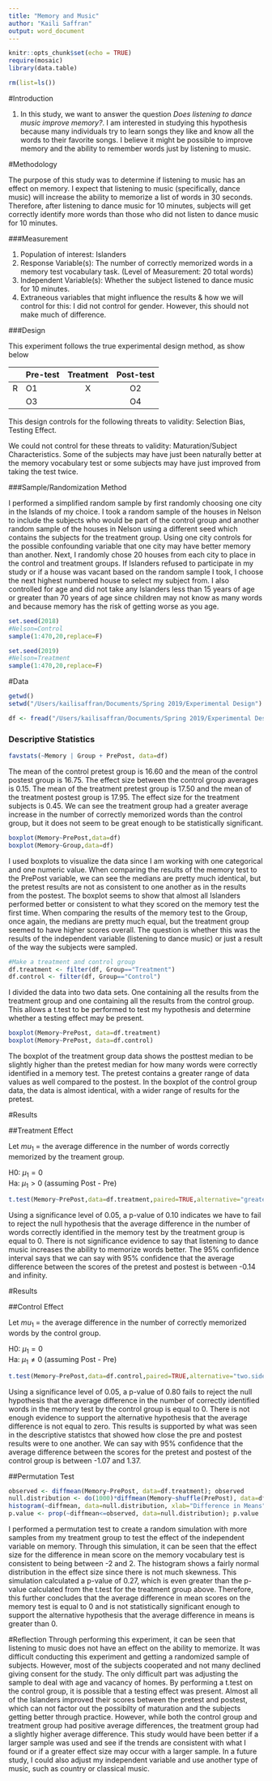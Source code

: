 ```yaml
---
title: "Memory and Music"
author: "Kaili Saffran"
output: word_document
---
```


```r
knitr::opts_chunk$set(echo = TRUE)
require(mosaic)
library(data.table)

rm(list=ls())
```

#Introduction

1) In this study, we want to answer the question *Does listening to dance music improve memory?*. I am interested in studying this hypothesis because many individuals try to learn songs they like and know all the words to their favorite songs. I believe it might be possible to improve memory and the ability to remember words just by listening to music.  

#Methodology

The purpose of this study was to determine if listening to music has an effect on memory. I expect that listening to music (specifically, dance music) will increase the ability to memorize a list of words in 30 seconds. Therefore, after listening to dance music for 10 minutes, subjects will get correctly identify more words than those who did not listen to dance music for 10 minutes. 

###Measurement

1. Population of interest:  Islanders
2. Response Variable(s):  The number of correctly memorized words in a memory test vocabulary task. (Level of Measurement: 20 total words)
3. Independent Variable(s):  Whether the subject listened to dance music for 10 minutes.
4. Extraneous variables that might influence the results & how we will control for this: I did not control for gender. However, this should not make much of difference.  

###Design

This experiment follows the true experimental design method, as show below  

            Pre-test  Treatment     Post-test
-------     -------- -----------   -----------
     R          O1        X             O2
                O3                      O4
-------     -------- -----------   -----------
This design controls for the following threats to validity: Selection Bias, Testing Effect.  

We could not control for these threats to validity: Maturation/Subject Characteristics. Some of the subjects may have just been naturally better at the memory vocabulary test or some subjects may have just improved from taking the test twice.   

###Sample/Randomization Method

I performed a simplified random sample by first randomly choosing one city in the Islands of my choice. I took a random sample of the houses in Nelson to include the subjects who would be part of the control group and another random sample of the houses in Nelson using a different seed which contains the subjects for the treatment group. Using one city controls for the possible confounding variable that one city may have better memory than another. Next, I randomly chose 20 houses from each city to place in the control and treatment groups. If Islanders refused to participate in my study or if a house was vacant based on the random sample I took, I choose the next highest numbered house to select my subject from. I also controlled for age and did not take any Islanders less than 15 years of age or greater than 70 years of age since children may not know as many words and because memory has the risk of getting worse as you age.

```r
set.seed(2018)
#Nelson=Control
sample(1:470,20,replace=F)

set.seed(2019)
#Nelson=Treatment
sample(1:470,20,replace=F)
```

#Data 

```r
getwd()
setwd("/Users/kailisaffran/Documents/Spring 2019/Experimental Design")

df <- fread("/Users/kailisaffran/Documents/Spring 2019/Experimental Design/Project 1 data.csv")
```

### Descriptive Statistics

```r
favstats(~Memory | Group + PrePost, data=df)
```
The mean of the control pretest group is 16.60 and the mean of the control postest group is 16.75. The effect size between the control group averages is 0.15. The mean of the treatment pretest group is 17.50 and the mean of the treatment postest group is 17.95. The effect size for the treatment subjects is 0.45. We can see the treatment group had a greater average increase in the number of correctly memorized words than the control group, but it does not seem to be great enough to be statistically significant.

```r
boxplot(Memory~PrePost,data=df)
boxplot(Memory~Group,data=df)
```
I used boxplots to visualize the data since I am working with one categorical and one numeric value. When comparing the results of the memory test to the PrePost variable, we can see the medians are pretty much identical, but the pretest results are not as consistent to one another as in the results from the postest. The boxplot seems to show that almost all Islanders performed better or consistent to what they scored on the memory test the first time. When comparing the results of the memory test to the Group, once again, the medians are pretty much equal, but the treatment group seemed to have higher scores overall. The question is whether this was the results of the independent variable (listening to dance music) or just a result of the way the subjects were sampled.

```r
#Make a treatment and control group
df.treatment <- filter(df, Group=="Treatment")
df.control <- filter(df, Group=="Control")
```
I divided the data into two data sets. One containing all the results from the treatment group and one containing all the results from the control group. This allows a t.test to be performed to test my hypothesis and determine whether a testing effect may be present. 

```r
boxplot(Memory~PrePost, data=df.treatment)
boxplot(Memory~PrePost, data=df.control)
```
The boxplot of the treatment group data shows the posttest median to be slightly higher than the pretest median for how many words were correctly identified in a memory test. The pretest contains a greater range of data values as well compared to the postest. In the boxplot of the control group data, the data is almost identical, with a wider range of results for the pretest.

#Results

##Treatment Effect

Let $mu_1$ = the average difference in the number of words correctly memorized by the treament group.  

H0:  $\mu_1 = 0$     
Ha:  $\mu_1 > 0$ (assuming Post - Pre)

```r
t.test(Memory~PrePost,data=df.treatment,paired=TRUE,alternative="greater")
```
Using a significance level of 0.05, a p-value of 0.10 indicates we have to fail to reject the null hypothesis that the average difference in the number of words correctly identified in the memory test by the treatment group is equal to 0. There is not significance evidence to say that listening to dance music increases the ability to memorize words better. The 95% confidence interval says that we can say with 95% confidence that the average difference between the scores of the pretest and postest is between -0.14 and infinity.

#Results

##Control Effect

Let $mu_1$ = the average difference in the number of correctly memorized words by the control group.  

H0:  $\mu_1 = 0$     
Ha:  $\mu_1 \ne 0$ (assuming Post - Pre)

```r
t.test(Memory~PrePost,data=df.control,paired=TRUE,alternative="two.sided")
```
Using a significance level of 0.05, a p-value of 0.80 fails to reject the null hypothesis that the average difference in the number of correctly identified words in the memory test by the control group is equal to 0. There is not enough evidence to support the alternative hypothesis that the average difference is not equal to zero. This results is supported by what was seen in the descriptive statistcs that showed how close the pre and postest results were to one another. We can say with 95% confidence that the average difference between the scores for the pretest and postest of the control group is between -1.07 and 1.37.

##Permutation Test

```r
observed <- diffmean(Memory~PrePost, data=df.treatment); observed
null.distribution <- do(1000)*diffmean(Memory~shuffle(PrePost), data=df.treatment)
histogram(~diffmean, data=null.distribution, xlab="Difference in Means", v=observed)
p.value <- prop(~diffmean<=observed, data=null.distribution); p.value
```
I performed a permutation test to create a random simulation with more samples from my treatment group to test the effect of the independent variable on memory. Through this simulation, it can be seen that the effect size for the difference in mean score on the memory vocabulary test is consistent to being between -2 and 2. The histogram shows a fairly normal distribution in the effect size since there is not much skewness. This simulation calculated a p-value of 0.27, which is even greater than the p-value calculated from the t.test for the treatment group above. Therefore, this further concludes that the average difference in mean scores on the memory test is equal to 0 and is not statistically significant enough to support the alternative hypothesis that the average difference in means is greater than 0.

#Reflection 
Through performing this experiment, it can be seen that listening to music does not have an effect on the ability to memorize. It was difficult conducting this experiment and getting a randomized sample of subjects. However, most of the subjects cooperated and not many declined giving consent for the study. The only difficult part was adjusting the sample to deal with age and vacancy of homes. By performing a t.test on the control group, it is possible that a testing effect was present. Almost all of the Islanders improved their scores between the pretest and postest, which can not factor out the possibilty of maturation and the subjects getting better through practice. However, while both the control group and treatment group had positive average differences, the treatment group had a slightly higher average difference. This study would have been better if a larger sample was used and see if the trends are consistent with what I found or if a greater effect size may occur with a larger sample. In a future study, I could also adjust my independent variable and use another type of music, such as country or classical music.
